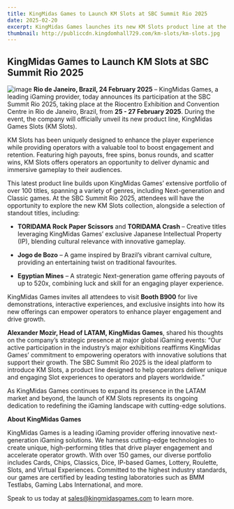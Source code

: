 ```yaml
---
title: KingMidas Games to Launch KM Slots at SBC Summit Rio 2025
date: 2025-02-20
excerpt: KingMidas Games launches its new KM Slots product line at the SBC Summit Rio 2025 as part of its strategic expansion into the LATAM market.
thumbnail: http://publiccdn.kingdomhall729.com/km-slots/km-slots.jpg
---
```


## KingMidas Games to Launch KM Slots at SBC Summit Rio 2025
![image](http://publiccdn.kingdomhall729.com/km-slots/km-slots.jpg)
**Rio de Janeiro, Brazil, 24 February 2025** – KingMidas Games, a leading iGaming provider, today announces its participation at the SBC Summit Rio 2025, taking place at the Riocentro Exhibition and Convention Centre in Rio de Janeiro, Brazil, from **25 - 27 February 2025**. During the event, the company will officially unveil its new product line, KingMidas Games Slots (KM Slots).

KM Slots has been uniquely designed to enhance the player experience while providing operators with a valuable tool to boost engagement and retention. Featuring high payouts, free spins, bonus rounds, and scatter wins, KM Slots offers operators an opportunity to deliver dynamic and immersive gameplay to their audiences.

This latest product line builds upon KingMidas Games’ extensive portfolio of over 100 titles, spanning a variety of genres, including Next-generation and Classic games. At the SBC Summit Rio 2025, attendees will have the opportunity to explore the new KM Slots collection, alongside a selection of standout titles, including:

- **TORIDAMA Rock Paper Scissors** and **TORIDAMA Crash** – Creative titles leveraging KingMidas Games’ exclusive Japanese Intellectual Property (IP), blending cultural relevance with innovative gameplay.

- **Jogo de Bozo** – A game inspired by Brazil’s vibrant carnival culture, providing an entertaining twist on traditional favourites.

- **Egyptian Mines** – A strategic Next-generation game offering payouts of up to 520x, combining luck and skill for an engaging player experience.

KingMidas Games invites all attendees to visit **Booth B900** for live demonstrations, interactive experiences, and exclusive insights into how its new offerings can empower operators to enhance player engagement and drive growth.

**Alexander Mozir, Head of LATAM, KingMidas Games**, shared his thoughts on the company’s strategic presence at major global iGaming events: “Our active participation in the industry’s major exhibitions reaffirms KingMidas Games’ commitment to empowering operators with innovative solutions that support their growth. The SBC Summit Rio 2025 is the ideal platform to introduce KM Slots, a product line designed to help operators deliver unique and engaging Slot experiences to operators and players worldwide.”

As KingMidas Games continues to expand its presence in the LATAM market and beyond, the launch of KM Slots represents its ongoing dedication to redefining the iGaming landscape with cutting-edge solutions.

**About KingMidas Games**

KingMidas Games is a leading iGaming provider offering innovative next-generation iGaming solutions. We harness cutting-edge technologies to create unique, high-performing titles that drive player engagement and accelerate operator growth. With over 150 games, our diverse portfolio includes Cards, Chips, Classics, Dice, IP-based Games, Lottery, Roulette, Slots, and Virtual Experiences. Committed to the highest industry standards, our games are certified by leading testing laboratories such as BMM Testlabs, Gaming Labs International, and more.

Speak to us today at [sales@kingmidasgames.com](sales@kingmidasgames.com) to learn more.